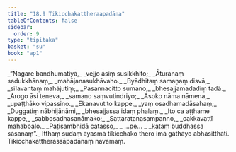 ```yaml
---
title: "18.9 Tikicchakattheraapadāna"
tableOfContents: false
sidebar:
  order: 9
type: "tipitaka"
basket: "su"
book: "ap1"
---
```



<DynamicBreadcrumb />

<Division number="39" book="ap1" bookNo="20" page="211">

<Paragraph number="2564" type="verses" book="ap1">
_“Nagare bandhumatiyā,_  
_vejjo āsiṃ susikkhito;_  
_Āturānaṃ sadukkhānaṃ,_  
_mahājanasukhāvaho._  

</Paragraph>

</Division>
<Division number="40" book="ap1" bookNo="20" page="211">

<Paragraph number="2565" type="verses" book="ap1">
_Byādhitaṃ samaṇaṃ disvā,_  
_sīlavantaṃ mahājutiṃ;_  
_Pasannacitto sumano,_  
_bhesajjamadadiṃ tadā._  

</Paragraph>

</Division>
<Division number="41" book="ap1" bookNo="20" page="211">

<Paragraph number="2566" type="verses" book="ap1">
_Arogo āsi teneva,_  
_samaṇo saṃvutindriyo;_  
_Asoko nāma nāmena,_  
_upaṭṭhāko vipassino._  

</Paragraph>

</Division>
<Division number="42" book="ap1" bookNo="20" page="211">

<Paragraph number="2567" type="verses" book="ap1">
_Ekanavutito kappe,_  
_yaṃ osadhamadāsahaṃ;_  
_Duggatiṃ nābhijānāmi,_  
_bhesajjassa idaṃ phalaṃ._  

</Paragraph>

</Division>
<Division number="43" book="ap1" bookNo="20" page="211">

<Paragraph number="2568" type="verses" book="ap1">
_Ito ca aṭṭhame kappe,_  
_sabbosadhasanāmako;_  
_Sattaratanasampanno,_  
_cakkavattī mahabbalo._  

</Paragraph>

</Division>
<Division number="44" book="ap1" bookNo="20" page="211">

<Paragraph number="2569" type="verses" book="ap1">
_Paṭisambhidā catasso,_  
_ …pe… _  
_kataṃ buddhassa sāsanaṃ”._  

</Paragraph>

<Paragraph number="2570" book="ap1">
Itthaṃ sudaṃ āyasmā tikicchako thero imā gāthāyo abhāsitthāti.

</Paragraph>
</Division>

<Paragraph number="2571" type="center" book="ap1">
Tikicchakattherassāpadānaṃ navamaṃ.
</Paragraph>